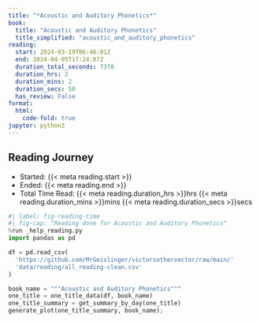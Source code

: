 ```yaml
---
title: "*Acoustic and Auditory Phonetics*"
book:
  title: "Acoustic and Auditory Phonetics"
  title_simplified: "acoustic_and_auditory_phonetics"
reading:
  start: 2024-03-19T06:46:01Z
  end: 2024-04-05T17:24:07Z
  duration_total_seconds: 7378
  duration_hrs: 2
  duration_mins: 2
  duration_secs: 58
  has_review: False
format:
  html:
    code-fold: true
jupyter: python3
---
```


## Reading Journey

* Started: {{< meta reading.start >}}
* Ended: {{< meta reading.end >}}
* Total Time Read: {{< meta reading.duration_hrs >}}hrs {{< meta reading.duration_mins >}}mins {{< meta reading.duration_secs >}}secs

```python
#| label: fig-reading-time
#| fig-cap: "Reading done for Acoustic and Auditory Phonetics"
%run _help_reading.py
import pandas as pd

df = pd.read_csv(
  'https://github.com/MrGeislinger/victorsothervector/raw/main/'
  'data/reading/all_reading-clean.csv'
)

book_name = """Acoustic and Auditory Phonetics"""
one_title = one_title_data(df, book_name)
one_title_summary = get_summary_by_day(one_title)
generate_plot(one_title_summary, book_name);
```
